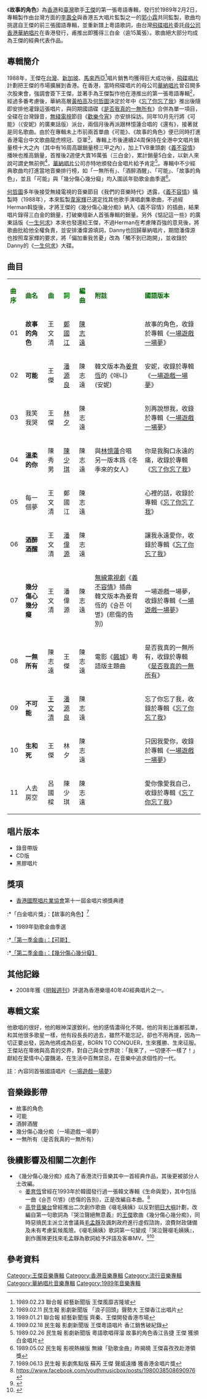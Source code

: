 {{Infobox album <!-- See Wikipedia:WikiProject_Albums -->
| name       = 故事的角色
| type       = 專輯
| artist     = [[王傑_(歌手)|王傑]]
| cover      = dave_wangCD_04.jpg
<!-- 未知參數 | background = orange -->
| released   = 1989年2月2日
| recorded   = 1988年7月－11月
| genre      = [[粵語流行音樂|粵語流行音樂]]
| label      = [[華納唱片|華納唱片]]
| prev_title = [[是否我真的一無所有|是否我真的一無所有]]
| prev_year  = 1989 <!-- 1月18日 -->
| next_title = [[孤星|孤星]]
| next_year  = 1989 <!-- 8月11日 -->
}}
《'''故事的角色'''》為[[香港|香港]]和[[中華民國|臺灣]]歌手[[王傑_(歌手)|王傑]]的第一張粵語專輯，發行於1989年2月2日，專輯製作由台灣方面的[[李壽全|李壽全]]與香港五大唱片監製之一的[[郭小霖|郭小霖]]共同監製，歌曲均挑選自王傑的前三張國語專輯，並重新譜上粵語歌詞，由台灣[[飛碟唱片|飛碟唱片]]委託[[母公司|母公司]][[香港華納唱片|香港華納唱片]]在香港發行，甫推出即獲得三白金（逾15萬張）。歌曲絕大部分均成為王傑的經典代表作品。

==專輯簡介==
1988年，王傑在[[台灣|台灣]]、[[新加坡|新加坡]]、[[馬來西亞|馬來西亞]]<ref>1989.02.23 聯合報 綜藝新聞版 王傑風靡吉隆坡</ref>唱片銷售均獲得巨大成功後，[[飛碟唱片|飛碟唱片]]計劃把王傑的市場擴展到香港。在香港，當時飛碟唱片的母公司[[香港華納唱片|華納唱片]]曾召開多次股東會，強調會簽下王傑，並著手為王傑製作他在港推出的第一張粵語專輯<ref>1989.02.11 民生報 影劇新聞版  「浪子回頭」聲勢大 王傑香江出唱片</ref>，經過多番考慮後，華納高層[[黃柏高|黃柏高]]及[[何哲圖|何哲圖]]決定於年中《[[忘了你忘了我|忘了你忘了我]]》推出後隨即安排他灌錄這張唱片，與同期國語碟《[[是否我真的一無所有|是否我真的一無所有]]》合併為單一項目，全碟在台灣錄音，[[電視廣播有限公司|無綫電視]]節目《[[歡樂今宵|歡樂今宵]]》亦安排採訪。同年10月先行將《可能》（《安妮》的廣東話版）派台，兩個月後再派跟林憶蓮合唱的《還有》，接著就是同名歌曲。由於在專輯未上市前兩首單曲《可能》、《故事的角色》便已同時打進香港電台中文歌曲龍虎榜冠、亞軍<ref>1989.01.21 聯合報 綜藝新聞版  齊秦、王傑開發香港市場</ref>，專輯上市後連續24周保持在全港中文唱片銷量榜十大之內（其中有16周高踞銷量榜三甲之內），加上TVB重頭劇《[[義不容情|義不容情]]》播映也推高銷量，首推後2週便大賣16萬張（三白金），累計銷量5白金，以新人來說可謂史無前例<ref>1989.02.18 民生報 影劇新聞版  王傑粵語唱片 香江銷售破紀錄</ref>，[[香港華納唱片|華納唱片]]公司亦特地頒發白金唱片給予肯定<ref>1989.02.26 民生報 影劇新聞版  粵語歌唱得溜 故事的角色香江告捷 王傑 獲頒白金唱片</ref>。專輯中不少經典歌曲均打進當地音樂排行榜，如「一無所有」、「酒醉酒醒」、「可能」、「故事的角色」，並且「可能」與「幾分傷心幾分癡」均入圍該年勁歌金曲季選<ref>1989.05.02 民生報 影視熱線版 無線「勁歌金曲」昨揭曉   王傑喜孜孜赴港領獎</ref>。

[[何哲圖|何哲圖]]多年後接受無綫電視的音樂節目《我們的音樂時代》透露，《[[義不容情|義不容情]]》攝製時（1988年），本來監製[[韋家輝|韋家輝]]已選定找其他歌手演唱劇集歌曲，不過經Herman斡旋後，才將王傑的《幾分傷心幾分痴》納入《義不容情》的插曲，結果唱片錄得三白金的銷量，打破樂壇新人首張專輯的銷量。另外《惦記這一些》的廣東話版《[[一生何求_(陳百強歌曲)|一生何求]]》本來也發還給王傑，不過Herman在考慮陳百強的意見後，將歌曲批給他全權負責，並安排潘偉源填詞，Danny也回歸華納唱片，期間潘偉源也按照韋家輝的要求，將「偏加重我苦憂」改為「觸不到已跑開」，並收錄於Danny的《[[一生何求_(陳百強專輯)|一生何求]]》大碟。

==曲目==
{| class="wikitable"
|-
| <font color=darkgreen>'''曲序'''</font> || <font color=darkgreen>'''曲名'''</font> || <font color=darkgreen>'''曲'''</font> || <font color=green>'''詞'''</font> || <font color=darkgreen>'''編曲'''</font> || <font color=darkgreen>'''附註'''</font>|| <font color=darkgreen>'''國語版本'''</font>
|-
| 01 || '''故事的角色''' || 王文清 || [[鄭國江|鄭國江]] || [[陳志遠|陳志遠]] ||||故事的角色，收錄於專輯《[[一場遊戲一場夢|一場遊戲一場夢]]》
|-
| 02 || '''可能''' || 王傑 || [[潘源良|潘源良]] || 陳志遠 ||韓文版本為[[姜育恆|姜育恆]]的《애니》(安妮)||安妮，收錄於專輯《[[一場遊戲一場夢|一場遊戲一場夢]]》
|-
| 03 || 我笑我哭 || 王傑 || [[林夕|林夕]] || 陳志遠 || ||別再說想我，收錄於專輯《[[一場遊戲一場夢|一場遊戲一場夢]]》
|-
| 04 || '''溫柔的你''' || 陳秀男 || [[陳少琪|陳少琪]] || 陳志遠 || 與[[林憶蓮|林憶蓮]]合唱<br>另一版本爲《冬季來的女人》||你是我胸口永遠的痛，收錄於專輯《[[忘了你忘了我|忘了你忘了我]]》
|-
| 05 || 每一個夢 || 王文清 || 鄭國江 || 陳志遠 || ||心裡的話，收錄於專輯《[[忘了你忘了我|忘了你忘了我]]》
|-
| 06 || '''酒醉酒醒''' || 王文清 || [[潘偉源|潘偉源]] ||陳志遠  || ||讓我永遠愛你，收錄於專輯《[[忘了你忘了我|忘了你忘了我]]》
|-
| 07 || '''幾分傷心幾分癡''' || 王文清 || 潘偉源 || 陳志遠 || [[無線電視劇|無線電視劇]]《[[義不容情|義不容情]]》插曲<br>韓文版本為姜育恆的《슬픈 이별》(悲傷的告別)||一場遊戲一場夢，收錄於專輯《[[一場遊戲一場夢|一場遊戲一場夢]]》
|-
| 08 || '''一無所有''' || 陳志遠 || 王傑 || 陳志遠 ||電影《[[飆城|飆城]]》粵語版主題曲||是否我真的一無所有，收錄於專輯《[[是否我真的一無所有|是否我真的一無所有]]》
|-
| 09 || '''不可能''' || [[王文清|王文清]] || [[潘源良|潘源良]] || 陳志遠 || ||忘了你忘了我，收錄於專輯《[[忘了你忘了我|忘了你忘了我]]》
|-
| 10 || '''生和死''' || 王傑 || 林夕 ||  陳志遠 || ||只因我愛你，收錄於專輯《[[一場遊戲一場夢|一場遊戲一場夢]]》
|-
| 11 || 人去房空|| 呂國樑 || 陳少琪 ||  陳志遠 ||||愛你像愛我自己，收錄於專輯《[[忘了你忘了我|忘了你忘了我]]》
|}

== 唱片版本 ==
* 錄音帶版
* CD版
* 黑膠唱片

==獎項==
*[[香港|香港]][[國際唱片業協會|國際唱片業協會]]第十一屆金唱片頒獎典禮
:*「白金唱片獎」：【故事的角色】<ref>1989.06.13 民生報 影劇焦點版 蘇芮 王傑 聲威遠播 獲香港金唱片獎</ref>
*1989年勁歌金曲季選
:*[https://www.youtube.com/watch?v=VVVx1RrZ4-E 「第一季金曲」：【可能】]{{Wayback|url=https://www.youtube.com/watch?v=VVVx1RrZ4-E |date=20141004125321 }}
:*[https://www.youtube.com/watch?v=pJ07-1DVi2c 「第二季金曲」：【幾分傷心幾分癡】]{{Wayback|url=https://www.youtube.com/watch?v=pJ07-1DVi2c |date=20140608093540 }}

==其他記錄==
*2008年獲《[[明報週刊|明報週刊]]》評選為香港樂壇40年40經典唱片之一。

==專輯文案==
他歌唱的很好，他的眼神深邃銳利，他的感情濃得化不開，他的背影比誰都孤單，和其他很多歌星一樣，他有段長長的過去，雖然不能忘記，卻也不用再提，因為一切正要出發，因為他將成為巨星，BORN TO CONQUER，生來獲勝、生來征服。王傑站在卑微與高貴的交界，對自己與全世界說：「我來了，一切便不一樣了！」獻給在愛情中心靈饑渴，在生活中百無禁忌，在音樂中追求個性的一代。

註：內容同首張國語唱片《[[一場遊戲一場夢|一場遊戲一場夢]]》

== 音樂錄影帶 ==
* 故事的角色
* 可能
* 酒醉酒醒
* 幾分傷心幾分痴（一場遊戲一場夢）
* 一無所有（是否我真的一無所有）

==後續影響及相關二次創作==
*《幾分傷心幾分痴》成為了香港流行音樂其中一首經典作品，其後更被部分人士改編。
**[[姜育恆|姜育恆]]曾經在1993年於韓國發行過一張韓文專輯《生命與愛》，其中包括一曲《슬픈 이별》(悲傷的告別)，正是改編自本曲。<ref>https://www.facebook.com/youthmusicbox/posts/1980038508690976</ref>
**[[高登音樂台|高登音樂台]]曾經推出二次創作歌曲《啜毛姨姨》以反對[[明日大嶼|明日大嶼]]計劃，改編自第一句歌詞為『哭泣聲絕無意義』的[[王傑_(歌手)|王傑]]歌曲《幾分傷心幾分痴》，同時惡搞民主派立法會議員[[毛孟靜|毛孟靜]]及諷刺政府進行虛假諮詢，浪費財政儲備及未有考慮氣候風險。《啜毛姨姨》歌詞第一句變成『哭泣聲啜毛姨姨』，創作團隊更找來毛孟靜為歌詞給予評語及客串MV。<ref name="Mingpao-20190111-1">{{cite web |title=《幾分傷心幾分癡》改歌詞 二創MV 「啜毛姨姨」反填海 |url=https://news.mingpao.com/pns/%E6%B8%AF%E8%81%9E/article/20190111/s00002/1547144619949/%E3%80%8A%E5%B9%BE%E5%88%86%E5%82%B7%E5%BF%83%E5%B9%BE%E5%88%86%E7%99%A1%E3%80%8B%E6%94%B9%E6%AD%8C%E8%A9%9E-%E4%BA%8C%E5%89%B5mv-%E3%80%8C%E5%95%9C%E6%AF%9B%E5%A7%A8%E5%A7%A8%E3%80%8D%E5%8F%8D%E5%A1%AB%E6%B5%B7 |accessdate=2020-05-03 |archive-date=2020-06-11 |archive-url=https://web.archive.org/web/20200611074320/https://news.mingpao.com/pns/%E6%B8%AF%E8%81%9E/article/20190111/s00002/1547144619949/%E3%80%8A%E5%B9%BE%E5%88%86%E5%82%B7%E5%BF%83%E5%B9%BE%E5%88%86%E7%99%A1%E3%80%8B%E6%94%B9%E6%AD%8C%E8%A9%9E-%E4%BA%8C%E5%89%B5mv-%E3%80%8C%E5%95%9C%E6%AF%9B%E5%A7%A8%E5%A7%A8%E3%80%8D%E5%8F%8D%E5%A1%AB%E6%B5%B7 |dead-url=no }}</ref><ref name="HK01-20190806-1">{{cite web |author1=吳凱欣 |title=盤點高登音樂台5首貼地二創　唱出香港日常毛孟靜都Like |url=https://www.hk01.com/%E7%9C%BE%E6%A8%82%E8%BF%B7/360802/%E7%9B%A4%E9%BB%9E%E9%AB%98%E7%99%BB%E9%9F%B3%E6%A8%82%E5%8F%B05%E9%A6%96%E8%B2%BC%E5%9C%B0%E4%BA%8C%E5%89%B5-%E5%94%B1%E5%87%BA%E9%A6%99%E6%B8%AF%E6%97%A5%E5%B8%B8%E6%AF%9B%E5%AD%9F%E9%9D%9C%E9%83%BDlike |accessdate=2020-05-03 |archive-date=2020-06-25 |archive-url=https://web.archive.org/web/20200625015643/https://www.hk01.com/%E7%9C%BE%E6%A8%82%E8%BF%B7/360802/%E7%9B%A4%E9%BB%9E%E9%AB%98%E7%99%BB%E9%9F%B3%E6%A8%82%E5%8F%B05%E9%A6%96%E8%B2%BC%E5%9C%B0%E4%BA%8C%E5%89%B5-%E5%94%B1%E5%87%BA%E9%A6%99%E6%B8%AF%E6%97%A5%E5%B8%B8%E6%AF%9B%E5%AD%9F%E9%9D%9C%E9%83%BDlike |dead-url=no }}</ref>

==參考資料==
{{reflist}}

{{王傑 (歌手)}}

[[Category:王傑音樂專輯|Category:王傑音樂專輯]]
[[Category:香港音樂專輯|Category:香港音樂專輯]]
[[Category:流行音樂專輯|Category:流行音樂專輯]]
[[Category:華納唱片音樂專輯|Category:華納唱片音樂專輯]]
[[Category:1989年音樂專輯|Category:1989年音樂專輯]]